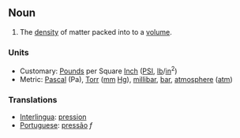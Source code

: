 == Noun ==
#The [[density]] of matter packed into to a [[volume]].

=== Units ===
*Customary: [[Pound]]s per Square [[Inch]] ([[PSI]], [[lb]]/[[in]]<sup>2</sup>)
*Metric: [[Pascal]] (Pa), [[Torr]] ([[mm]] [[Hg]]), [[millibar]], [[bar]], [[atmosphere]] ([[atm]])

=== Translations ===
*[[Interlingua]]: [[pression]]
*[[Portuguese]]: [[pressão]] ''f''